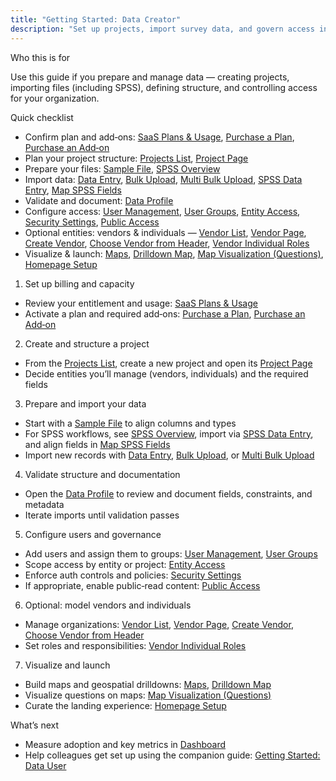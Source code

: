 ```yaml
---
title: "Getting Started: Data Creator"
description: "Set up projects, import survey data, and govern access in VoxDash."
---
```


Who this is for

Use this guide if you prepare and manage data — creating projects, importing files (including SPSS), defining structure, and controlling access for your organization.

Quick checklist

- Confirm plan and add‑ons: [SaaS Plans & Usage](/wiki/data-panel-saas-usage), [Purchase a Plan](/wiki/purchase-new-plan), [Purchase an Add‑on](/wiki/purchase-new-addon)
- Plan your project structure: [Projects List](/wiki/data-project-list), [Project Page](/wiki/data-project-page)
- Prepare your files: [Sample File](/wiki/sample-file), [SPSS Overview](/wiki/spss)
- Import data: [Data Entry](/wiki/data-entry), [Bulk Upload](/wiki/bulk-upload), [Multi Bulk Upload](/wiki/multi-bulk-upload), [SPSS Data Entry](/wiki/spss-data-entry), [Map SPSS Fields](/wiki/setup-map-spss)
- Validate and document: [Data Profile](/wiki/data-profile)
- Configure access: [User Management](/wiki/user-management), [User Groups](/wiki/user-groups), [Entity Access](/wiki/entity-access), [Security Settings](/wiki/security-settings), [Public Access](/wiki/public-access)
- Optional entities: vendors & individuals — [Vendor List](/wiki/vendor-list), [Vendor Page](/wiki/vendor-page), [Create Vendor](/wiki/create-vendor-for-organization), [Choose Vendor from Header](/wiki/choose-vendor-from-header), [Vendor Individual Roles](/wiki/vendor-individual-roles)
- Visualize & launch: [Maps](/wiki/map), [Drilldown Map](/wiki/drilldown-map), [Map Visualization (Questions)](/wiki/map-visualization-question-page), [Homepage Setup](/wiki/homepage-setup)

1. Set up billing and capacity

- Review your entitlement and usage: [SaaS Plans & Usage](/wiki/data-panel-saas-usage)
- Activate a plan and required add‑ons: [Purchase a Plan](/wiki/purchase-new-plan), [Purchase an Add‑on](/wiki/purchase-new-addon)

2. Create and structure a project

- From the [Projects List](/wiki/data-project-list), create a new project and open its [Project Page](/wiki/data-project-page)
- Decide entities you’ll manage (vendors, individuals) and the required fields

3. Prepare and import your data

- Start with a [Sample File](/wiki/sample-file) to align columns and types
- For SPSS workflows, see [SPSS Overview](/wiki/spss), import via [SPSS Data Entry](/wiki/spss-data-entry), and align fields in [Map SPSS Fields](/wiki/setup-map-spss)
- Import new records with [Data Entry](/wiki/data-entry), [Bulk Upload](/wiki/bulk-upload), or [Multi Bulk Upload](/wiki/multi-bulk-upload)

4. Validate structure and documentation

- Open the [Data Profile](/wiki/data-profile) to review and document fields, constraints, and metadata
- Iterate imports until validation passes

5. Configure users and governance

- Add users and assign them to groups: [User Management](/wiki/user-management), [User Groups](/wiki/user-groups)
- Scope access by entity or project: [Entity Access](/wiki/entity-access)
- Enforce auth controls and policies: [Security Settings](/wiki/security-settings)
- If appropriate, enable public‑read content: [Public Access](/wiki/public-access)

6. Optional: model vendors and individuals

- Manage organizations: [Vendor List](/wiki/vendor-list), [Vendor Page](/wiki/vendor-page), [Create Vendor](/wiki/create-vendor-for-organization), [Choose Vendor from Header](/wiki/choose-vendor-from-header)
- Set roles and responsibilities: [Vendor Individual Roles](/wiki/vendor-individual-roles)

7. Visualize and launch

- Build maps and geospatial drilldowns: [Maps](/wiki/map), [Drilldown Map](/wiki/drilldown-map)
- Visualize questions on maps: [Map Visualization (Questions)](/wiki/map-visualization-question-page)
- Curate the landing experience: [Homepage Setup](/wiki/homepage-setup)

What’s next

- Measure adoption and key metrics in [Dashboard](/wiki/dashboard)
- Help colleagues get set up using the companion guide: [Getting Started: Data User](/wiki/getting-started-data-user)

